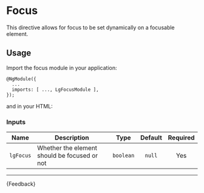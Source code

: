 
<Meta title="Helpers/Directives/Focus/Guide" />

# Focus

This directive allows for focus to be set dynamically on a focusable element.

## Usage
Import the focus module in your application:

```
@NgModule({
  ...
  imports: [ ..., LgFocusModule ],
});
```

and in your HTML:

<Source id="helpers-directives-focus-examples--focus"></Source>

### Inputs
| Name      | Description                                  |   Type    | Default | Required |
|-----------|----------------------------------------------|:---------:|:-------:|:--------:|
| `lgFocus` | Whether the element should be focused or not | `boolean` | `null`  |   Yes    |

---

<Markdown>{Feedback}</Markdown>
